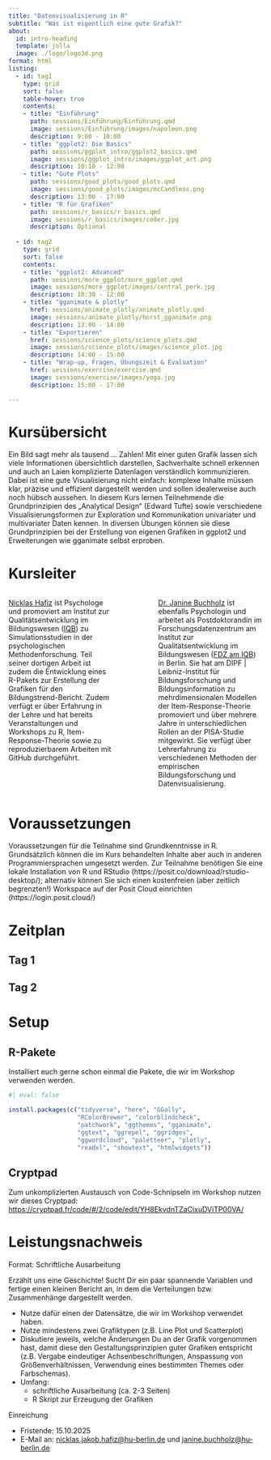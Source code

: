```yaml
---
title: "Datenvisualisierung in R"
subtitle: "Was ist eigentlich eine gute Grafik?"
about:
  id: intro-heading
  template: jolla
  image: ./logo/logo3d.png
format: html
listing:
  - id: tag1
    type: grid
    sort: false
    table-hover: true
    contents: 
    - title: "Einführung"
      path: sessions/Einführung/Einführung.qmd
      image: sessions/Einführung/images/napoleon.png
      description: 9:00 - 10:00
    - title: "ggplot2: Die Basics"
      path: sessions/ggplot_intro/ggplot2_basics.qmd
      image: sessions/ggplot_intro/images/ggplot_art.png
      description: 10:10 - 12:00
    - title: "Gute Plots"
      path: sessions/good_plots/good_plots.qmd
      image: sessions/good_plots/images/mcCandless.png
      description: 13:00 - 17:00
    - title: "R für Grafiken"
      path: sessions/r_basics/r_basics.qmd
      image: sessions/r_basics/images/coder.jpg
      description: Optional
        
  - id: tag2
    type: grid
    sort: false
    contents:   
    - title: "ggplot2: Advanced"
      path: sessions/more_ggplot/more_ggplot.qmd
      image: sessions/more_ggplot/images/central_perk.jpg
      description: 10:30 - 12:00
    - title: "gganimate & plotly"
      href: sessions/animate_plotly/animate_plotly.qmd
      image: sessions/animate_plotly/horst_gganimate.png
      description: 13:00 - 14:00
    - title: "Exportieren"
      href: sessions/science_plots/science_plots.qmd
      image: sessions/science_plots/images/science_plot.jpg
      description: 14:00 - 15:00
    - title: "Wrap-up, Fragen, Übungszeit & Evaluation"
      href: sessions/exercise/exercise.qmd
      image: sessions/exercise/images/yoga.jpg
      description: 15:00 - 17:00

---
```




:::{#intro-heading}

# Kursübersicht

Ein Bild sagt mehr als tausend … Zahlen! Mit einer guten Grafik lassen sich viele Informationen übersichtlich darstellen, Sachverhalte schnell erkennen und auch an Laien komplizierte Datenlagen verständlich kommunizieren. Dabei ist eine gute Visualisierung nicht einfach: komplexe Inhalte müssen klar, präzise und effizient dargestellt werden und sollen idealerweise auch noch hübsch aussehen. In diesem Kurs lernen Teilnehmende die Grundprinzipien des „Analytical Design“ (Edward Tufte) sowie verschiedene Visualisierungsformen zur Exploration und Kommunikation univariater und multivariater Daten kennen. In diversen Übungen können sie diese Grundprinzipien bei der Erstellung von eigenen Grafiken in ggplot2 und Erweiterungen wie gganimate selbst erproben.

# Kursleiter

::: {.columns}


::: {.column width="45%"}
[Nicklas Hafiz](https://orcid.org/0000-0001-9035-4483) ist Psychologe und promoviert am Institut zur Qualitätsentwicklung im Bildungswesen ([IQB](https://www.iqb.hu-berlin.de/institut/staff/?pg=c135)) zu Simulationsstudien in der psychologischen Methodenforschung.
Teil seiner dortigen Arbeit ist zudem die Entwicklung eines R-Pakets zur Erstellung der Grafiken für den Bildungstrend-Bericht.
Zudem verfügt er über Erfahrung in der Lehre und hat bereits Veranstaltungen und Workshops zu R, Item-Response-Theorie sowie zu reproduzierbarem Arbeiten mit GitHub durchgeführt. 
:::
::: {.column width="10%"}

:::

::: {.column width="45%"}
[Dr. Janine Buchholz](https://orcid.org/0000-0003-2534-4603) ist ebenfalls Psychologin und arbeitet als Postdoktorandin im Forschungsdatenzentrum am Institut zur Qualitätsentwicklung im Bildungswesen ([FDZ am IQB](https://www.iqb.hu-berlin.de/institut/staff/?pg=c163)) in Berlin. 
Sie hat am DIPF | Leibniz-Institut für Bildungsforschung und Bildungsinformation zu mehrdimensionalen Modellen der Item-Response-Theorie promoviert und über mehrere Jahre in unterschiedlichen Rollen an der PISA-Studie mitgewirkt. 
Sie verfügt über Lehrerfahrung zu verschiedenen Methoden der empirischen Bildungsforschung und Datenvisualisierung.
:::

:::


# Voraussetzungen

Voraussetzungen für die Teilnahme sind Grundkenntnisse in R. 
Grundsätzlich können die im Kurs behandelten Inhalte aber auch in anderen Programmiersprachen umgesetzt werden. 
Zur Teilnahme benötigen Sie eine lokale Installation von R und RStudio (https://posit.co/download/rstudio-desktop/); alternativ können Sie sich einen kostenfreien (aber zeitlich begrenzten!) Workspace auf der Posit Cloud einrichten (https://login.posit.cloud/)  

# Zeitplan

:::

## Tag 1
::: {#tag1}


:::

## Tag 2
::: {#tag2}


:::

# Setup

## R-Pakete

Installiert euch gerne schon einmal die Pakete, die wir im Workshop verwenden werden. 

```r
#| eval: false

install.packages(c("tidyverse", "here", "GGally", 
                   "RColorBrewer", "colorblindcheck", 
                   "patchwork", "ggthemes", "gganimate", 
                   "ggtext", "ggrepel", "ggridges", 
                   "ggwordcloud", "paletteer", "plotly",
                   "readxl", "showtext", "htmlwidgets"))

```

## Cryptpad

Zum unkomplizierten Austausch von Code-Schnipseln im Workshop nutzen wir dieses Cryptpad:
[https://cryptpad.fr/code/#/2/code/edit/YH8EkvdnTZaCixuDViTP00VA/](https://cryptpad.fr/code/#/2/code/edit/YH8EkvdnTZaCixuDViTP00VA/)


#  Leistungsnachweis

[Format:]{.highlight} Schriftliche Ausarbeitung

Erzählt uns eine Geschichte! Sucht Dir ein paar spannende Variablen und fertige einen kleinen Bericht an, in dem die Verteilungen bzw. Zusammenhänge dargestellt werden.  

- Nutze dafür einen der Datensätze, die wir im Workshop verwendet haben.  
- Nutze mindestens zwei Grafiktypen (z.B. Line Plot und Scatterplot)   
- Diskutiere jeweils, welche Änderungen Du an der Grafik vorgenommen hast, damit diese den 
Gestaltungsprinzipien guter Grafiken entspricht (z.B. Vergabe eindeutiger Achsenbeschriftungen, Anspassung von Größenverhältnissen, Verwendung eines bestimmten Themes oder Farbschemas).   
- Umfang: 
  - schriftliche Ausarbeitung (ca. 2-3 Seiten)
  - R Skript zur Erzeugung der Grafiken

[Einreichung]{.highlight}

- Fristende: 15.10.2025  
- E-Mail an: [nicklas.jakob.hafiz@hu-berlin.de](mailto:nicklas.jakob.hafiz@hu-berlin.de) und [janine.buchholz@hu-berlin.de](mailto:janine.buchholz@hu-berlin.de)
